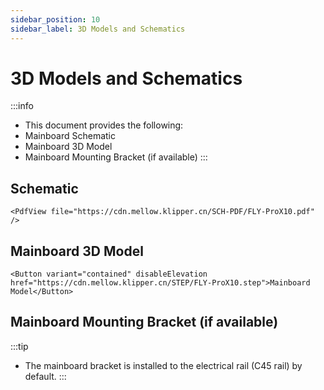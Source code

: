 ```yaml
---
sidebar_position: 10
sidebar_label: 3D Models and Schematics
---
```


# 3D Models and Schematics


:::info
* This document provides the following:
* Mainboard Schematic
* Mainboard 3D Model
* Mainboard Mounting Bracket (if available)
:::

## Schematic

    <PdfView file="https://cdn.mellow.klipper.cn/SCH-PDF/FLY-ProX10.pdf" />


## Mainboard 3D Model

    <Button variant="contained" disableElevation href="https://cdn.mellow.klipper.cn/STEP/FLY-ProX10.step">Mainboard Model</Button>


## Mainboard Mounting Bracket (if available)

:::tip
* The mainboard bracket is installed to the electrical rail (C45 rail) by default.
:::
